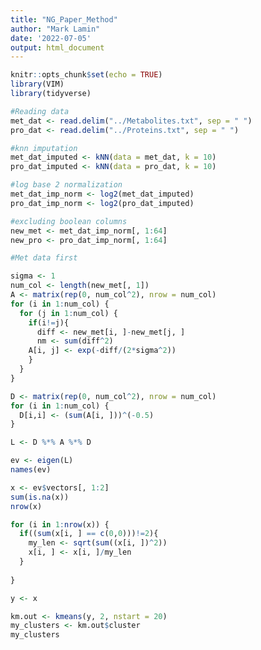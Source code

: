 ```yaml
---
title: "NG_Paper_Method"
author: "Mark Lamin"
date: '2022-07-05'
output: html_document
---
```


```r
knitr::opts_chunk$set(echo = TRUE)
library(VIM)
library(tidyverse)
```

```r
#Reading data
met_dat <- read.delim("../Metabolites.txt", sep = " ")
pro_dat <- read.delim("../Proteins.txt", sep = " ")

#knn imputation
met_dat_imputed <- kNN(data = met_dat, k = 10)
pro_dat_imputed <- kNN(data = pro_dat, k = 10)

#log base 2 normalization
met_dat_imp_norm <- log2(met_dat_imputed)
pro_dat_imp_norm <- log2(pro_dat_imputed)

#excluding boolean columns
new_met <- met_dat_imp_norm[, 1:64]
new_pro <- pro_dat_imp_norm[, 1:64]
```

```r
#Met data first

sigma <- 1
num_col <- length(new_met[, 1])
A <- matrix(rep(0, num_col^2), nrow = num_col)
for (i in 1:num_col) {
  for (j in 1:num_col) {
    if(i!=j){
      diff <- new_met[i, ]-new_met[j, ]
      nm <- sum(diff^2)
    A[i, j] <- exp(-diff/(2*sigma^2))
    }
  }
}

D <- matrix(rep(0, num_col^2), nrow = num_col)
for (i in 1:num_col) {
  D[i,i] <- (sum(A[i, ]))^(-0.5)
}

L <- D %*% A %*% D

ev <- eigen(L)
names(ev)

x <- ev$vectors[, 1:2]
sum(is.na(x))
nrow(x)
```

```r
for (i in 1:nrow(x)) {
  if((sum(x[i, ] == c(0,0)))!=2){
    my_len <- sqrt(sum((x[i, ])^2))
    x[i, ] <- x[i, ]/my_len
  }
  
}

y <- x

km.out <- kmeans(y, 2, nstart = 20)
my_clusters <- km.out$cluster
my_clusters
```

